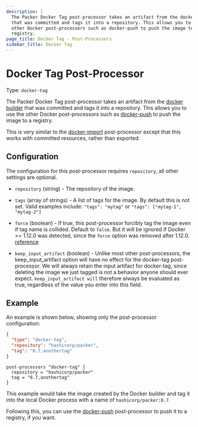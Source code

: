 ```yaml
---
description: |
  The Packer Docker Tag post-processor takes an artifact from the docker builder
  that was committed and tags it into a repository. This allows you to use the
  other Docker post-processors such as docker-push to push the image to a
  registry.
page_title: Docker Tag - Post-Processors
sidebar_title: Docker Tag
---
```


# Docker Tag Post-Processor

Type: `docker-tag`

The Packer Docker Tag post-processor takes an artifact from the [docker
builder](/docs/builders/docker) that was committed and tags it into a
repository. This allows you to use the other Docker post-processors such as
[docker-push](/docs/post-processors/docker-push) to push the image to a
registry.

This is very similar to the
[docker-import](/docs/post-processors/docker-import) post-processor except
that this works with committed resources, rather than exported.

## Configuration

The configuration for this post-processor requires `repository`, all other
settings are optional.

- `repository` (string) - The repository of the image.

- `tags` (array of strings) - A list of tags for the image. By default this is
  not set. Valid examples include: `"tags": "mytag"` or
  `"tags": ["mytag-1", "mytag-2"]`

- `force` (boolean) - If true, this post-processor forcibly tag the image
  even if tag name is collided. Default to `false`. But it will be ignored if
  Docker &gt;= 1.12.0 was detected, since the `force` option was removed
  after 1.12.0.
  [reference](https://docs.docker.com/engine/deprecated/#/f-flag-on-docker-tag)

- `keep_input_artifact` (boolean) - Unlike most other post-processors, the
  keep_input_artifact option will have no effect for the docker-tag
  post-processor. We will always retain the input artifact for docker-tag,
  since deleting the image we just tagged is not a behavior anyone should ever
  expect. `keep_input_artifact will` therefore always be evaluated as true,
  regardless of the value you enter into this field.

## Example

An example is shown below, showing only the post-processor configuration:

<Tabs>
<Tab heading="JSON">

```json
{
  "type": "docker-tag",
  "repository": "hashicorp/packer",
  "tag": "0.7,anothertag"
}
```
</Tab>

<Tab heading="HCL2">

```hcl
post-processors "docker-tag" {
  repository = "hashicorp/packer"
  tag = "0.7,anothertag"
}
```
</Tab>
</Tabs>


This example would take the image created by the Docker builder and tag it into
the local Docker process with a name of `hashicorp/packer:0.7`.

Following this, you can use the
[docker-push](/docs/post-processors/docker-push) post-processor to push it
to a registry, if you want.
